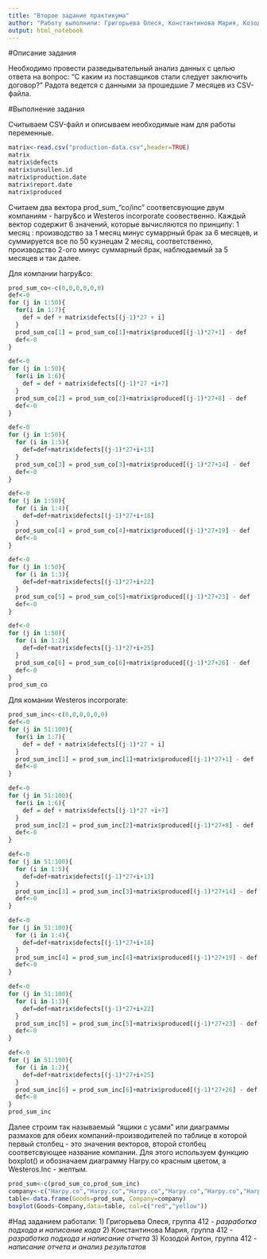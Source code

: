 ---
title: "Второе задание практикума"
author: "Работу выполнили: Григорьева Олеся, Константинова Мария, Козодой Антон"
output: html_notebook
---


#Описание задания

Необходимо провести разведывательный анализ данных с целью ответа на вопрос: "С каким из поставщиков стали следует заключить договор?" Радота ведется с  данными за прошедшие 7 месяцев из CSV-файла.


#Выполнение задания

Считываем CSV-файл и описываем необходимые нам для работы переменные. 
```{r}
matrix<-read.csv("production-data.csv",header=TRUE)
matrix
matrix$defects
matrix$unsullen.id
matrix$production.date
matrix$report.date
matrix$produced
```

Считаем два вектора prod_sum_"co/inc" соответсвующие двум компаниям - harpy&co и Westeros incorporate соовественно.
Каждый вектор содержит 6 значений, которые вычисляются по принципу:
1 месяц : производство за 1 месяц минус сумаррный брак за 6 месяцев, и суммируется все по 50 кузнецам
2 месяц, соответственно, производство 2-ого минус суммарный брак, наблюдаемый за 5 месяцев и так далее.

Для компании harpy&co:
```{r}
prod_sum_co<-c(0,0,0,0,0,0)
def<-0
for (j in 1:50){
  for(i in 1:7){
    def = def + matrix$defects[(j-1)*27 + i]
  }  
  prod_sum_co[1] = prod_sum_co[1]+matrix$produced[(j-1)*27+1] - def
  def<-0
}

def<-0
for (j in 1:50){
  for(i in 1:6){
    def = def + matrix$defects[(j-1)*27 +i+7]
  }  
  prod_sum_co[2] = prod_sum_co[2]+matrix$produced[(j-1)*27+8] - def
  def<-0
}

def<-0
for (j in 1:50){
  for (i in 1:5){
    def=def+matrix$defects[(j-1)*27+i+13]
  }
  prod_sum_co[3] = prod_sum_co[3]+matrix$produced[(j-1)*27+14] - def
  def<-0
}  

def<-0
for (j in 1:50){
  for (i in 1:4){
    def=def+matrix$defects[(j-1)*27+i+18]
  }
  prod_sum_co[4] = prod_sum_co[4]+matrix$produced[(j-1)*27+19] - def
  def<-0
}  

def<-0
for (j in 1:50){
  for (i in 1:3){
    def=def+matrix$defects[(j-1)*27+i+22]
  }
  prod_sum_co[5] = prod_sum_co[5]+matrix$produced[(j-1)*27+23] - def
  def<-0
}  

def<-0
for (j in 1:50){
  for (i in 1:2){
    def=def+matrix$defects[(j-1)*27+i+25]
  }
  prod_sum_co[6] = prod_sum_co[6]+matrix$produced[(j-1)*27+26] - def
  def<-0
}  
prod_sum_co
```

Для комании  Westeros incorporate:
```{r}
prod_sum_inc<-c(0,0,0,0,0,0)
def<-0
for (j in 51:100){
  for(i in 1:7){
    def = def + matrix$defects[(j-1)*27 + i]
  }  
  prod_sum_inc[1] = prod_sum_inc[1]+matrix$produced[(j-1)*27+1] - def
  def<-0
}

def<-0
for (j in 51:100){
  for(i in 1:6){
    def = def + matrix$defects[(j-1)*27 +i+7]
  }  
  prod_sum_inc[2] = prod_sum_inc[2]+matrix$produced[(j-1)*27+8] - def
  def<-0
}

def<-0
for (j in 51:100){
  for (i in 1:5){
    def=def+matrix$defects[(j-1)*27+i+13]
  }
  prod_sum_inc[3] = prod_sum_inc[3]+matrix$produced[(j-1)*27+14] - def
  def<-0
}  

def<-0
for (j in 51:100){
  for (i in 1:4){
    def=def+matrix$defects[(j-1)*27+i+18]
  }
  prod_sum_inc[4] = prod_sum_inc[4]+matrix$produced[(j-1)*27+19] - def
  def<-0
}  

def<-0
for (j in 51:100){
  for (i in 1:3){
    def=def+matrix$defects[(j-1)*27+i+22]
  }
  prod_sum_inc[5] = prod_sum_inc[5]+matrix$produced[(j-1)*27+23] - def
  def<-0
}  

def<-0
for (j in 51:100){
  for (i in 1:2){
    def=def+matrix$defects[(j-1)*27+i+25]
  }
  prod_sum_inc[6] = prod_sum_inc[6]+matrix$produced[(j-1)*27+26] - def
  def<-0
}  
prod_sum_inc
```

Далее строим так называемый "ящики с усами" или диаграммы размахов для обеих компаний-производителей по таблице в которой первый столбец - это значения векторов, второй столбец соответсвующее название компании. 
Для этого используем функцию boxplot() и обозначаем диаграмму Harpy.co красным цветом, а Westeros.Inc - желтым.

```{r}
prod_sum<-c(prod_sum_co,prod_sum_inc)
company<-c("Harpy.co","Harpy.co","Harpy.co","Harpy.co","Harpy.co","Harpy.co","Westeros.Inc","Westeros.Inc","Westeros.Inc","Westeros.Inc","Westeros.Inc","Westeros.Inc")
table<-data.frame(Goods=prod_sum, Company=company)
boxplot(Goods~Company,data=table, col=c("red","yellow"))
```

#Над заданием работали:
1) Григорьева Олеся, группа 412 - *разработка подхода и написание кода* 
2) Константинова Мария, группа 412 - *разработка подхода и написание отчета*
3) Козодой Антон, группа 412 - *написание отчета и анализ результатов*
